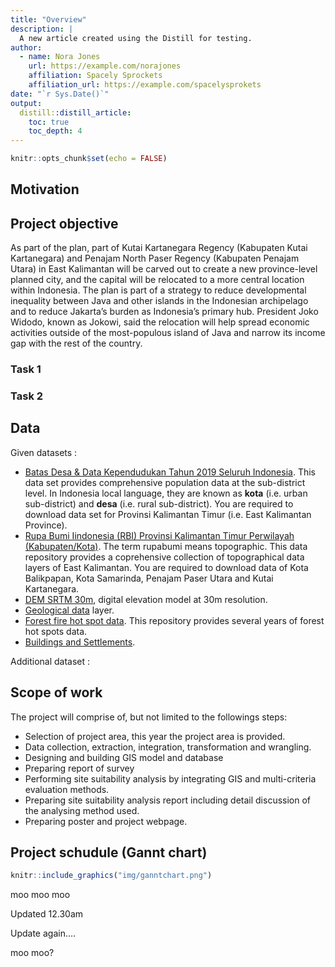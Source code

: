```yaml
---
title: "Overview"
description: |
  A new article created using the Distill for testing.
author:
  - name: Nora Jones 
    url: https://example.com/norajones
    affiliation: Spacely Sprockets
    affiliation_url: https://example.com/spacelysprokets
date: "`r Sys.Date()`"
output: 
  distill::distill_article:
    toc: true
    toc_depth: 4
---
```


```r
knitr::opts_chunk$set(echo = FALSE)
```


## Motivation 



## Project objective

As part of the plan, part of Kutai Kartanegara Regency (Kabupaten Kutai Kartanegara) and Penajam North Paser Regency (Kabupaten Penajam Utara) in East Kalimantan will be carved out to create a new province-level planned city, and the capital will be relocated to a more central location within Indonesia. The plan is part of a strategy to reduce developmental inequality between Java and other islands in the Indonesian archipelago and to reduce Jakarta’s burden as Indonesia’s primary hub. President Joko Widodo, known as Jokowi, said the relocation will help spread economic activities outside of the most-populous island of Java and narrow its income gap with the rest of the country.

### Task 1


### Task 2

## Data
Given datasets :

+ [Batas Desa & Data Kependudukan Tahun 2019 Seluruh Indonesia](https://www.indonesia-geospasial.com/2020/04/download-shapefile-shp-batas-desa.html).  This data set provides comprehensive population data at the sub-district level.  In Indonesia local language, they are known as **kota** (i.e. urban sub-district) and **desa** (i.e. rural sub-district).  You are required to download data set for Provinsi Kalimantan Timur (i.e. East Kalimantan Province).
+ [Rupa Bumi Iindonesia (RBI) Provinsi Kalimantan Timur Perwilayah (Kabupaten/Kota)](https://www.indonesia-geospasial.com/2020/01/shp-rbi-provinsi-kalimantan-timur.html). The term rupabumi means topographic.  This data repository provides a coprehensive collection of topographical data layers of East Kalimantan. You are required to download data of Kota Balikpapan, Kota Samarinda, Penajam Paser Utara and Kutai Kartanegara.
+ [DEM SRTM 30m](https://www.indonesia-geospasial.com/2020/01/download-dem-srtm-30-meter-se-indonesia.html), digital elevation model at 30m resolution.
+ [Geological data](https://www.indonesia-geospasial.com/2020/03/download-data-shapefile-shp-geologi-se.html) layer.
+ [Forest fire hot spot data](https://www.indonesia-geospasial.com/2020/04/shapefile-shp-titik-api-hotspot.html). This repository provides several years of forest hot spots data.
+ [Buildings and Settlements](https://www.indonesia-geospasial.com/2020/12/download-shp-pemukiman-detail-seluruh.html).

Additional dataset : 



## Scope of work

The project will comprise of, but not limited to the followings steps:

- Selection of project area, this year the project area is provided.
- Data collection, extraction, integration, transformation and wrangling.
- Designing and building GIS model and database
- Preparing report of survey
- Performing site suitability analysis by integrating GIS and multi-criteria evaluation methods.
- Preparing site suitability analysis report including detail discussion of the analysing method used.
- Preparing poster and project webpage.


## Project schudule (Gannt chart)

```r
knitr::include_graphics("img/ganntchart.png")
```


moo moo moo

Updated 12.30am

Update again....

moo moo?

